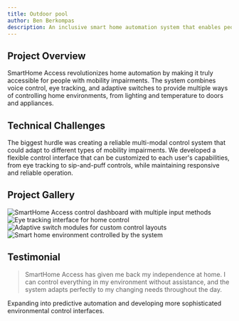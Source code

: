 ```yaml
---
title: Outdoor pool
author: Ben Berkompas
description: An inclusive smart home automation system that enables people with mobility impairments to control their entire home environment independently
---
```


## Project Overview

SmartHome Access revolutionizes home automation by making it truly accessible for people with mobility impairments. The system combines voice control, eye tracking, and adaptive switches to provide multiple ways of controlling home environments, from lighting and temperature to doors and appliances.


<BreakoutImage src="/projects/project-image-5.png" />

## Technical Challenges

The biggest hurdle was creating a reliable multi-modal control system that could adapt to different types of mobility impairments. We developed a flexible control interface that can be customized to each user's capabilities, from eye tracking to sip-and-puff controls, while maintaining responsive and reliable operation.

## Project Gallery

<div class="grid grid-cols-1 gap-4 md:grid-cols-2">
  <Image
    src="/projects/project-image-4.png"
    alt="SmartHome Access control dashboard with multiple input methods"
    width={1200}
    height={600}
    class="h-[250px] w-full rounded-lg object-cover"
  />
  <Image
    src="/projects/project-image-5.png"
    alt="Eye tracking interface for home control"
    width={1200}
    height={600}
    class="h-[250px] w-full rounded-lg object-cover"
  />
  <Image
    src="/projects/project-image-6.png"
    alt="Adaptive switch modules for custom control layouts"
    width={1200}
    height={600}
    class="h-[250px] w-full rounded-lg object-cover"
  />
  <Image
    src="/projects/project-image-2.png"
    alt="Smart home environment controlled by the system"
    width={1200}
    height={600}
    class="h-[250px] w-full rounded-lg object-cover"
  />
</div>

## Testimonial

<BlockQuote author="Michael Torres, Accessibility Advocate">
  SmartHome Access has given me back my independence at home. I can control everything in my environment without
  assistance, and the system adapts perfectly to my changing needs throughout the day.
</BlockQuote>

<BreakoutImage src="/projects/project-image-3.png" />

Expanding into predictive automation and developing more sophisticated environmental control interfaces.

